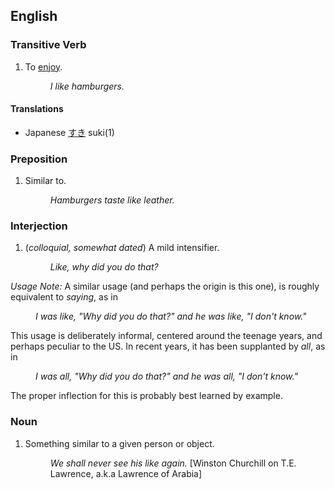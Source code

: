 ==English==

===Transitive Verb===
# To [[enjoy]].
#: ''I like hamburgers.''

====Translations====
* Japanese [[すき]] suki(1)

===Preposition===
# Similar to.
#: ''Hamburgers taste like leather.''

===Interjection===
# (''colloquial, somewhat dated'') A mild intensifier.
#: ''Like, why did you do that?''

''Usage Note:'' A similar usage (and perhaps the origin is this one), is roughly equivalent to ''saying'', as in

: ''I was like, "Why did you do that?" and he was like, "I don't know."''

This usage is deliberately informal, centered around the teenage years, and perhaps peculiar to the US.  In recent years, it has been supplanted by ''all'', as in

: ''I was all, "Why did you do that?" and he was all, "I don't know."''

The proper inflection for this is probably best learned by example.

===Noun===
# Something similar to a given person or object.
#: ''We shall never see his like again.'' [Winston Churchill on T.E. Lawrence, a.k.a Lawrence of Arabia]